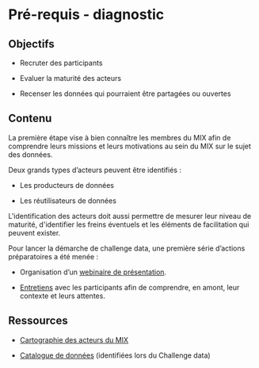 # Pré-requis - diagnostic

## Objectifs

-   Recruter des participants

-   Evaluer la maturité des acteurs

-   Recenser les données qui pourraient être partagées ou ouvertes

## Contenu

La première étape vise à bien connaître les membres du MIX afin de comprendre leurs missions et leurs motivations au sein du MIX sur le sujet des données.

Deux grands types d'acteurs peuvent être identifiés :

-   Les producteurs de données

-   Les réutilisateurs de données

L\'identification des acteurs doit aussi permettre de mesurer leur niveau de maturité, d\'identifier les freins éventuels et les éléments de facilitation qui peuvent exister. 

Pour lancer la démarche de challenge data, une première série d'actions préparatoires a été menée :

-   Organisation d'un [webinaire de présentation](https://nextcloud.datactivist.coop/s/AZYDqQiYeRNBABo).

-   [Entretiens](https://nextcloud.datactivist.coop/s/iYcJd46nPPPc72K) avec les participants afin de comprendre, en amont, leur contexte et leurs attentes.

## Ressources

-   [Cartographie des acteurs du MIX](https://airtable.com/shrr9nE7E0gMOR0uR)

-   [Catalogue de données](https://airtable.com/shri9tug2a9KgnNAz) (identifiées lors du Challenge data)
